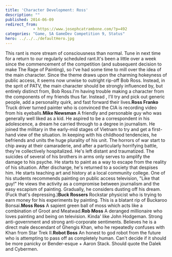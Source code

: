 ```yaml
---
title: 'Character Development: Ross'
description: ""
published: 2014-06-09
redirect_from: 
            - https://www.josephcatrambone.com/?p=492
categories: "Game, SA GameDev Competition 9, Status"
hero: ../../../defaultHero.jpg
---
```

This rant is more stream of consciousness than normal. Tune in next time for a return to our regularly scheduled rant.It's been a little over a week since the commencement of the competition (and subsequent decision to make The Rage of Painting), so I've had some time to mill over the idea of the main character. Since the theme draws upon the charming hokeyness of public access, it seems now unwise to outright rip-off Bob Ross. Instead, in the sprit of PATV, the main character should be strongly influenced by, but entirely distinct from, Bob Ross.I'm having trouble making a character from the components of my friends thus far. Instead , I'll try and pick out generic people, add a personality quirk, and fast forward their lives.**Ross Franko** Truck driver turned painter who is convinced the CIA is recording video from his eyeballs.**Mike Newsman** A friendly and personable guy who was generally well liked as a kid. He aspired to be a correspondent in his adolescence, a dream he carried through to a degree in journalism. He joined the military in the early-mid stages of Vietnam to try and get a first-hand view of the situation. In keeping with his childhood tendencies, he befriends and units the huge plurality of his unit. The horrors of war start to chip away at their camaraderie, and after a particularly horrifying battle, they're collectively hospitalized. He's left distant and traumatized. The suicides of several of his brothers in arms only serves to amplify the damage to his psyche. He starts to paint as a way to escape from the reality of his situation. After discharge, he's returned to a society that despises him. He starts teaching art and history at a local community college. One of his students recommends painting on public access television, "Like that guy!" He views the activity as a compromise between journalism and the easy escapism of painting. Gradually, he considers dusting off his dream. (Fuck that's depressing.)**Buck Rossers** Rockstar physicist who is trying to earn money for his experiments by painting. This is a blatant rip of Buckaroo Bonsai.**Moss Ross** A sapient green ball of moss which acts like a combination of Groot and Meatwad.**Rob Moss** A deranged millionaire who loves painting and being on television. Kinda' like John Hodgeman. Strong anti-government and strong anti-corporate sentiments. Believes he is a direct male descendant of Ghengis Khan, who he repeatedly confuses with Khan from Star Trek II.**Robot Boss** An honest to god robot from the future who is attempting to pass off as completely human. Can't decide if it should be more panicky or Bender-esque + Aaron Stack. Should quote the Dalek and Cybermen.
